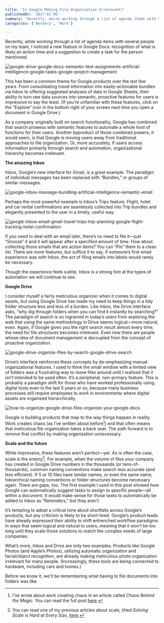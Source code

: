 ```yaml
---
title: 'Is Google Making File Organization Irrelevant?'
publishedAt: '2017-01-06'
summary: 'Recently, while working through a list of agenda items with several people on my team, I noticed a new feature in Google Docs: recognition of what is likely an action time and a suggestion to create a...'
categories: ['Nerdery', 'Work']

---
```


Recently, while working through a list of agenda items with several people on my team, I noticed a new feature in Google Docs: recognition of what is likely an action time and a suggestion to create a task for the person mentioned.

<Image src="/images/blog/is-google-making-file-organization-irrelevant/5e6de-google-drive-google-docs-semantic-text-assignments-artificial-intelligence-google-tasks-google-project-management.jpg" alt="google-drive-google-docs-semantic-text-assignments-artificial-intelligence-google-tasks-google-project-management" width={800} height={600} />

This has been a common theme for Google products over the last few years. From consolidating travel information into easily-actionable bundles via Inbox to offering suggested analyses of data in Google Sheets, their ability to turn raw data sources into semantic, proactive features for users is impressive to say the least. (If you’re unfamiliar with these features, click on the “Explore” icon in the bottom right of your screen next time you open a document in Google Drive.)

As a company originally built on search functionality, Google has combined that search prowess with semantic features to automate a whole host of functions for their users. Another byproduct of those combined powers, it would seem, is that Google is moving users away from traditional approaches to file organization. Or, more accurately, if users access information primarily through search and automation, organizational hierarchy becomes irrelevant.

**The amazing Inbox**

Inbox, Google’s new interface for Gmail, is a great example. The paradigm of individual messages has been replaced with “Bundles,” or groups of similar messages.

<Image src="/images/blog/is-google-making-file-organization-irrelevant/abbb6-google-inbox-message-bundling-artificial-intelligence-semantic-email.jpg" alt="google-inbox-message-bundling-artificial-intelligence-semantic-email" width={800} height={600} />

Perhaps the most powerful example is Inbox’s Trips feature. Flight, hotel and car rental confirmations are seamlessly collected into Trip bundles and elegantly presented to the user in a timely, useful way.

<Image src="/images/blog/is-google-making-file-organization-irrelevant/11f1d-google-inbox-email-gmail-travel-trips-trip-planning-google-flight-tracking-hotel-confirmation.jpg" alt="google-inbox-email-gmail-travel-trips-trip-planning-google-flight-tracking-hotel-confirmation" width={800} height={600} />

If you need to deal with an email later, there’s no need to file it—just “Snooze” it and it will appear after a specified amount of time. How about collecting those emails that are action items? You can “Pin” them to a clean list. There are more features, but suffice it to say, if someone’s first email experience was with Inbox, the act of filing emails into labels would rarely be necessary.

Though the experience feels subtle, Inbox is a strong hint at the types of automation we will continue to see.

**Google Drive**

I consider myself a fairly meticulous organizer when it comes to digital assets, but using Google Drive has made my need to keep things in a tidy folder structure less and less of a burden. Like Inbox, the Drive interface asks, “why dig through folders when you can find it instantly by searching?” The paradigm of search is so ingrained in today’s users from exploring the web that using the same methodology in Drive seems logical—more natural, even. Again, if Google gives you the right search result almost every time, the need for file structures becomes irrelevant. Even now there are people whose idea of document management is decoupled from the concept of proactive organization.

<Image src="/images/blog/is-google-making-file-organization-irrelevant/5bc35-google-drive-organize-files-by-search-google-drive-search.jpg" alt="google-drive-organize-files-by-search-google-drive-search" width={800} height={600} />

Drive’s interface reinforces these concepts by de-emphasizing manual organizational features. I used to think the small window with a limited view of folders was a frustrating way to move files around until I realized that it isn’t intended to be used often. It’s a peripheral, non-primary feature. This is probably a paradigm shift for those who have worked professionally using digital tools even in the last 5 years or so, because many business processes still require employees to work in environments where digital assets are organized hierarchically.

<Image src="/images/blog/is-google-making-file-organization-irrelevant/06d8b-how-to-organize-google-drive-files-organize-your-google-docs.jpg" alt="how-to-organize-google-drive-files-organize-your-google-docs" width={800} height={600} />

Google is building products that map to the way things happen in reality. Work creates chaos (as I’ve written about before[^1]) and that often means that meticulous file organization takes a back seat. The path forward is to remove that conflict by making organization unnecessary.

**Scale and the future**

While impressive, these features aren’t perfect—yet. As is often the case, scale is the enemy[^2]. For example, when the volume of files your company has created in Google Drive numbers in the thousands (or tens-of-thousands), common naming conventions make search less accurate (and less efficient). If 5 or 10 files have similar names, or even the same name, hierarchical naming conventions or folder structures become necessary again. There are gaps, too. The first example I used in this post showed how Google can automatically suggest tasks to assign to specific people—all within a document. It would make sense for those tasks to automatically be added to Inbox as “Reminders,” but they aren’t.

It’s tempting to adopt a critical tone about shortfalls across Google’s products, but any criticism is likely to be short-lived. Google’s product leads have already expressed their ability to shift entrenched workflow paradigms in ways that seem logical and natural to users, meaning that it won’t be too long until they scale those solutions to match the complex needs of large companies.

What’s more, Inbox and Drive are only two examples. Products like Google Photos (and Apple’s Photos), utilizing automatic organization and facial/object recognition, are already making meticulous photo organization irrelevant for many people. (Increasingly, these tools are being connected to hardware, including cars and homes.)

Before we know it, we'll be remembering what having to file documents into folders was like.

[^1]: I’ve wrote about work creating chaos in an article called *Chaos Behind the Magic*. You can read the full post [here](/blog/chaos-behind-the-magic).



[^2]: You can read one of my previous articles about scale, titled *Solving Scale is Hard at Every Size*, [here](/blog/solving-scale-is-hard-at-every-size).

